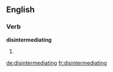
==English==

===Verb===
'''disintermediating'''

# {{present participle of|disintermediate}}

[[de:disintermediating]]
[[fr:disintermediating]]